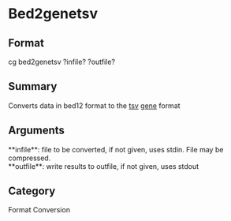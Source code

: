 = Bed2genetsv =

== Format ==
cg bed2genetsv ?infile? ?outfile?

== Summary ==
Converts data in bed12 format to the [[tsv]] [[gene]] format

== Arguments ==
; **infile**: file to be converted, if not given, uses stdin. File may be compressed.
; **outfile**: write results to outfile, if not given, uses stdout

== Category ==
Format Conversion

